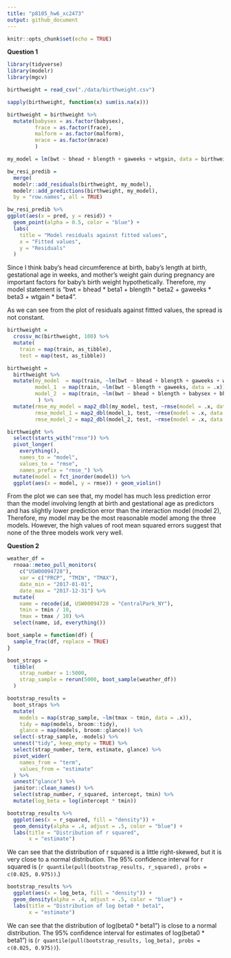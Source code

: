 ```yaml
---
title: "p8105_hw6_xc2473"
output: github_document
---
```


```r
knitr::opts_chunk$set(echo = TRUE)
```

**Question 1**

```r
library(tidyverse)
library(modelr)
library(mgcv)

birthweight = read_csv("./data/birthweight.csv")

sapply(birthweight, function(x) sum(is.na(x)))

birthweight = birthweight %>% 
  mutate(babysex = as.factor(babysex), 
         frace = as.factor(frace), 
         malform = as.factor(malform), 
         mrace = as.factor(mrace)
         )

my_model = lm(bwt ~ bhead + blength + gaweeks + wtgain, data = birthweight)

bw_resi_predib = 
  merge(
  modelr::add_residuals(birthweight, my_model),
  modelr::add_predictions(birthweight, my_model),
  by = "row.names", all = TRUE)

bw_resi_predib %>% 
ggplot(aes(x = pred, y = resid)) + 
  geom_point(alpha = 0.5, color = "blue") +
  labs(
    title = "Model residuals against fitted values",
    x = "Fitted values",
    y = "Residuals"
  )
```

Since I think baby’s head circumference at birth, baby’s length at birth, gestational age in weeks, and mother’s weight gain during pregnancy are important factors for baby’s birth weight hypothetically. Therefore, my model statement is "bwt = bhead * beta1 +  blength * beta2 + gaweeks * beta3 + wtgain * beta4".

As we can see from the plot of residuals against fittted values, the spread is not constant.

```r
birthweight =
  crossv_mc(birthweight, 100) %>% 
  mutate(
    train = map(train, as_tibble),
    test = map(test, as_tibble))

birthweight = 
  birthweight %>% 
  mutate(my_model  = map(train, ~lm(bwt ~ bhead + blength + gaweeks + wtgain, data = .x)),
         model_1  = map(train, ~lm(bwt ~ blength + gaweeks, data = .x)),
         model_2  = map(train, ~lm(bwt ~ bhead + blength + babysex + bhead * blength + bhead * babysex + blength * babysex, data = .x))
          ) %>% 
  mutate(rmse_my_model = map2_dbl(my_model, test, ~rmse(model = .x, data = .y)),
         rmse_model_1 = map2_dbl(model_1, test, ~rmse(model = .x, data = .y)),
         rmse_model_2 = map2_dbl(model_2, test, ~rmse(model = .x, data = .y)))

birthweight %>% 
  select(starts_with("rmse")) %>% 
  pivot_longer(
    everything(),
    names_to = "model", 
    values_to = "rmse",
    names_prefix = "rmse_") %>% 
  mutate(model = fct_inorder(model)) %>% 
  ggplot(aes(x = model, y = rmse)) + geom_violin()
```

From the plot we can see that, my model has much less prediction error than the model involving length at birth and gestational age as predictors and has slightly lower prediction error than the interaction model (model 2), Therefore, my model may be the most reasonable model among the three models. However, the high values of root mean squared errors suggest that none of the three models work very well.

**Question 2**

```r
weather_df = 
  rnoaa::meteo_pull_monitors(
    c("USW00094728"),
    var = c("PRCP", "TMIN", "TMAX"), 
    date_min = "2017-01-01",
    date_max = "2017-12-31") %>%
  mutate(
    name = recode(id, USW00094728 = "CentralPark_NY"),
    tmin = tmin / 10,
    tmax = tmax / 10) %>%
  select(name, id, everything())

boot_sample = function(df) {
  sample_frac(df, replace = TRUE)
}

boot_straps = 
  tibble(
    strap_number = 1:5000,
    strap_sample = rerun(5000, boot_sample(weather_df))
  )

bootstrap_results = 
  boot_straps %>% 
  mutate(
    models = map(strap_sample, ~lm(tmax ~ tmin, data = .x)),
    tidy = map(models, broom::tidy),
    glance = map(models, broom::glance)) %>% 
  select(-strap_sample, -models) %>% 
  unnest("tidy", keep_empty = TRUE) %>% 
  select(strap_number, term, estimate, glance) %>% 
  pivot_wider(
    names_from = "term",
    values_from = "estimate"
  ) %>% 
  unnest("glance") %>% 
  janitor::clean_names() %>% 
  select(strap_number, r_squared, intercept, tmin) %>% 
  mutate(log_beta = log(intercept * tmin)) 

bootstrap_results %>% 
  ggplot(aes(x = r_squared, fill = "density")) + 
  geom_density(alpha = .4, adjust = .5, color = "blue") +
  labs(title = "Distribution of r squared",
       x = "estimate")
```

We can see that the distribution of r squared is a little right-skewed, but it is very close to a normal distribution. The 95% confidence interval for r squared is (`r quantile(pull(bootstrap_results, r_squared), probs = c(0.025, 0.975))`.)


```r
bootstrap_results %>% 
  ggplot(aes(x = log_beta, fill = "density")) + 
  geom_density(alpha = .4, adjust = .5, color = "blue") +
  labs(title = "Distribution of log beta0 * beta1",
       x = "estimate")
```

We can see that the distribution of log(beta0 * beta1") is close to a normal distribution. The 95% confidence interval for estimates of log(beta0 * beta1") is (`r quantile(pull(bootstrap_results, log_beta), probs = c(0.025, 0.975))`).


